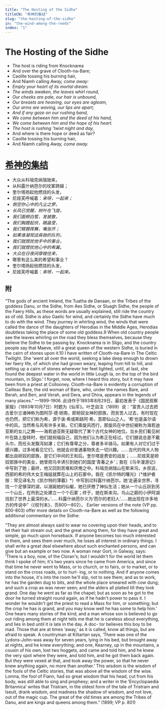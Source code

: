 ```yaml
---
title: "The Hosting of the Sidhe"
titleCN: "希神的集结"
slug: "the-hosting-of-the-sidhe"
in: "the-wind-among-the-reeds"
index: "1"
---
```


<PoemContent>

<PoemSection>

# The Hosting of the Sidhe
- The host is riding from Knocknarea
- And over the grave of Clooth-na-Bare;
- Caoilte tossing his burning hair,
- And Niamh calling *Away, come away:*
- *Empty your heart of its mortal dream.*
- *The winds awaken, the leaves whirl round,*
- *Our cheeks are pale, our hair is unbound,*
- *Our breasts are heaving, our eyes are agleam,*
- *Our arms are waving, our lips are apart;*
- *And if any gaze on our rushing band,*
- *We come between him and the deed of his hand,*
- *We come between him and the hope of his heart.*
- *The host is rushing ’twixt night and day,*
- And where is there hope or deed as fair?
- Caoilte tossing his burning hair,
- And Niamh calling *Away, come away.*

</PoemSection>

<PoemSection>

# [希神的集结](#1)
- 大众从科垴克纳瑞驰来，
- 从科露什纳芭尔的坟冢跨越；
- 奎尔塔扬起他燃烧的头发，
- 尼娅芙呼喊着：*来呀，一起来；*
- *倒空你心中的凡尘之梦。*
- *长风已觉醒，树叶在飞旋，*
- *我们面颊白皙，发披散，*
- *我们胸膛起伏，眼晶莹，*
- *我们臂膀挥舞，嘴张开；*
- *如果谁凝视这疾驰的队列，*
- *我们就搅扰他手中的事业，*
- *我们就搅扰他心中的希冀。*
- *大众在日夜间穿梭往来，*
- 哪里有这么美的希望和事业？
- 奎尔塔扬起他燃烧的头发，
- 尼娅芙呼喊着：*来呀，一起来。*

</PoemSection>

</PoemContent>

<PoemTranslator translator="傅浩"/>

## 附
<PoemAppendix source="Yeats’s Notes in The Collected Poems, 1933—">
<PoemFootnote index={2}>
“The gods of ancient Ireland, the Tuatha de Danaan, or the Tribes of the goddess Danu, or the Sidhe, from Aes Sidhe, or Sluagh Sidhe, the people of the Faery Hills, as these words are usually explained, still ride the country as of old. Sidhe is also Gaelic for wind, and certainly the Sidhe have much to do with the wind. They journey in whirling wind, the winds that were called the dance of the daughters of Herodias in the Middle Ages, Herodias doubtless taking the place of some old goddess.9 When old country people see the leaves whirling on the road they bless themselves, because they believe the Sidhe to be passing by. Knocknarea is in Sligo, and the country people say that Maeve, still a great queen of the western Sidhe, is buried in the cairn of stones upon it.10 I have written of Clooth-na-Bare in The Celtic Twilight. She ‘went all over the world, seeking a lake deep enough to drown her faery life, of which she had grown weary, leaping from hill to hill, and setting up a cairn of stones wherever her feet lighted, until, at last, she found the deepest water in the world in little Lough Ia, on the top of the bird mountain, in Sligo.’ I forget, now, where I heard this story, but it may have been from a priest at Collooney. Clooth-na-Bare is evidently a corruption of Cailleac Bare, the old woman of Bare, who, under the names Bare, and Berah, and Beri, and Verah, and Dera, and Dhira, appears in the legends of many places.” —1899-1906.
</PoemFootnote>
</PoemAppendix>


<PoemAppendix source="叶芝诗集（增订本） 2018 ——">
<PoemFootnote index={1}>
此诗作于1893年8月29日，最初发表于《国民观察家报》（1893年10月7日）时题为《仙军》。叶芝自注（1899）说：“富贵人过去把古爱尔兰诸神称为图阿莎·德·妲南，即妲奴女神的部族，而贫苦人过去，有时现在也仍然，把它们称为希，源于诶·希或斯路阿·希，意即仙山之人。‘希’也是盖尔语中的风，当然希与风有许多关联。它们乘旋风而行，那旋风在中世纪被称为海若迪亚斯的女儿之舞——海若迪亚斯无疑取代了某个古代女神的地位。当乡民们看见树叶在路上旋转时，他们就祝福自己，因为他们认为希正在经过。它们据说总是不戴头巾，而任头发飘泻如瀑；它们有尊卑之分，尊者多半骑马。如果有人对它们过于感兴趣，过多地看见它们，他就会对普通事物失去一切兴趣。……古代的伟大人物都出自妲奴的部族，是它们中间的王和后。奎尔塔是费安的战友；……尼娅芙是妲奴部族中的美女，她曾把乌辛诱引到她们的国度‘青春之乡’；我在《乌辛漫游记》中写到了她；最终，他又回到苦难和厌倦之中。科垴克纳瑞山在斯来沟，乡民说，西部的希的伟大女王梅娃就葬在山上的石冢中。我在《凯尔特的曙光》〔*维护者按：常见译名为《凯尔特的薄暮》*〕中写到过科露什纳芭尔。她‘走遍全世界，寻找一个足够深的湖，以溺毙她的仙躯，她已厌倦了神仙生活；她从一个山丘跃到另一个山丘，在所到之处建立一个个石冢；终于，她在斯来沟，鸟山之巅的小伊阿湖找到了世界上最深的水。’……科露什纳芭尔义为‘芭尔的老妇人’……她出现在许多地方的传说中”（《校刊本》，页800—802）。
</PoemFootnote>
</PoemAppendix>

<PoemAppendix source="The Collected Works of W. B. Yeats, Volume I—">
<PoemFootnote index={7}>
Earlier versions of the note (VP pp. 800-803) offer more details on
Clooth-na-Bare as well as the following additional commentary on the Sidhe:

“They are almost always said to wear no covering upon their heads, and to let
their hair stream out; and the great among them, for they have great and simple,
go much upon horseback. If anyone becomes too much interested in them, and sees
them over much, he loses all interest in ordinary things. I shall write a great
deal elsewhere about such enchanted persons, and can give but an example or two
now.  A woman near Gort, in Galway, says: ‘There is a boy, now, of the Cloran's;
but I wouldn't for the world let them think I spoke of him; it's two years since
he came from America, and since that time he never went to Mass, or to church,
or to fairs, or to market, or to stand on the cross roads, or to hurl- ing, or
to nothing. And if anyone comes into the house, it's into the room he'll slip,
not to see them; and as to work, he has the garden dug to bits, and the whole
place smeared with cow dung; and such a crop as was never seen; and the alders
all plaited till they look grand. One day he went as far as the chapel; but as
soon as he got to the door he turned straight round again, as if he hadn't power
to pass it. I wonder he wouldn't get the priest to read a Mass for him, or
something; but the crop he has is grand, and you may know well he has some to
help him.’ One hears many stories of the kind; and a man whose son is believed
to go out riding among them at night tells me that he is careless about
everything, and lies in bed until it is late in the day. A doc- tor believes
this boy to be mad. Those that are at times ‘away,’ as it is called, know all
things, but are afraid to speak. A countryman at Kiltartan says, ‘There was one
of the Lydons-John-was away for seven years, lying in his bed, but brought away
at nights, and he knew everything; and one, Kearney, up in the mountains, a
cousin of his own, lost two hoggets, and came and told him, and he knew the very
spot where they were, and told him, and he got them back again. But *they* were
vexed at that, and took away the power, so that he never knew anything again, no
more than another.’ This wisdom is the wisdom of the fools of the Celtic
stories, that was above all the wisdom of the wise. Lomna, the fool of Fiann,
had so great wisdom that his head, cut from his body, was still able to sing and
prophesy; and a writer in the ‘Encyclopaedia Britannica’ writes that Tristram,
in the oldest form of the tale of Tristram and Iseult, drank wisdom, and madness
the shadow of wisdom, and not love, out of the magic cup. The great of the old
times are among the Tribes of Danu, and are kings and queens among them.” (1899;
VP p. 801)

</PoemFootnote>
</PoemAppendix>
